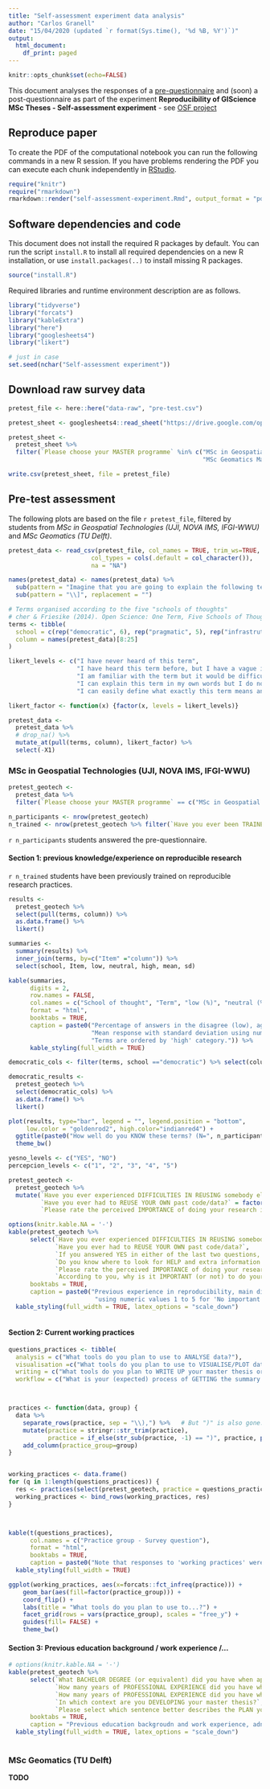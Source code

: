 ```yaml
---
title: "Self-assessment experiment data analysis"
author: "Carlos Granell"
date: "15/04/2020 (updated `r format(Sys.time(), '%d %B, %Y')`)"
output:
  html_document:
    df_print: paged
---
```


```r
knitr::opts_chunk$set(echo=FALSE)
```


This document analyses the responses of a [pre-questionnaire](https://forms.gle/BTmPc5ExhEJNkUtFA) and (soon) a post-questionnaire as part of the experiment **Reproducibility of GIScience MSc Theses - Self-assessment experiment** - see [OSF project](https://osf.io/j97zp/)


## Reproduce paper

To create the PDF of the computational notebook you can run the following commands in a new R session.
If you have problems rendering the PDF you can execute each chunk independently in [RStudio](https://rstudio.com/products/rstudio/).

```r
require("knitr")
require("rmarkdown")
rmarkdown::render("self-assessment-experiment.Rmd", output_format = "pdf_document")
```

## Software dependencies and code

This document does not install the required R packages by default.
You can run the script `install.R` to install all required dependencies on a new R installation, or use `install.packages(..)` to install missing R packages.

```r
source("install.R")
```

Required libraries and runtime environment description are as follows.

```r
library("tidyverse")
library("forcats")
library("kableExtra")
library("here")
library("googlesheets4")
library("likert")
```


```r
# just in case
set.seed(nchar("Self-assessment experiment"))
```


## Download raw survey data


```r
pretest_file <- here::here("data-raw", "pre-test.csv")
```

```r

pretest_sheet <- googlesheets4::read_sheet("https://drive.google.com/open?id=1YhcOeTg04AXh7mbDzjqefuuHUG91sr98e15rl92M2Zk")

pretest_sheet <- 
  pretest_sheet %>%
  filter(`Please choose your MASTER programme` %in% c("MSc in Geospatial Technologies (UJI, NOVA IMS, IFGI-WWU)",
                                                      "MSc Geomatics Master (TU Delft)"))

write.csv(pretest_sheet, file = pretest_file)

```

## Pre-test assessment 

The following plots are based on the file `r pretest_file`, filtered by students from _MSc in Geospatial Technologies (UJI, NOVA IMS, IFGI-WWU)_ and _MSc Geomatics (TU Delft)_.

```r

pretest_data <- read_csv(pretest_file, col_names = TRUE, trim_ws=TRUE, 
                       col_types = cols(.default = col_character()),
                       na = "NA")

names(pretest_data) <- names(pretest_data) %>% 
  sub(pattern = "Imagine that you are going to explain the following terms to somebody else. How well do you KNOW them\\? \\[*", replacement = "") %>% 
  sub(pattern = "\\]", replacement = "")

# Terms organised according to the five "schools of thoughts"
# cher & Friesike (2014). Open Science: One Term, Five Schools of Thought. https://doi.org/10.1007/978-3-319-00026-8_2
terms <- tibble(
  school = c(rep("democratic", 6), rep("pragmatic", 5), rep("infrastruture", 4), rep("public", 3)),
  column = names(pretest_data)[8:25]
)

```

```r

likert_levels <- c("I have never heard of this term",
                   "I have heard this term before, but I have a vague idea of what it is",
                   "I am familiar with the term but it would be difficult to explain it",
                   "I can explain this term in my own words but I do not use it myself",
                   "I can easily define what exactly this term means and I use it myself")

likert_factor <- function(x) {factor(x, levels = likert_levels)}

pretest_data <- 
  pretest_data %>%
  # drop_na() %>%
  mutate_at(pull(terms, column), likert_factor) %>%
  select(-X1)

```



### MSc in Geospatial Technologies  (UJI, NOVA IMS, IFGI-WWU)

```r

pretest_geotech <- 
  pretest_data %>%
  filter(`Please choose your MASTER programme` == c("MSc in Geospatial Technologies (UJI, NOVA IMS, IFGI-WWU)"))

n_participants <- nrow(pretest_geotech)
n_trained <- nrow(pretest_geotech %>% filter(`Have you ever been TRAINED on reproducible research practices?` == "YES"))
```

`r n_participants` students answered the pre-questionnaire. 

#### Section 1: previous knowledge/experience on reproducible research

`r n_trained` students have been previously trained on reproducible research practices.

```r
results <- 
  pretest_geotech %>%
  select(pull(terms, column)) %>%
  as.data.frame() %>%
  likert()

summaries <- 
  summary(results) %>%
  inner_join(terms, by=c("Item" ="column")) %>%
  select(school, Item, low, neutral, high, mean, sd)
```

```r
kable(summaries,
      digits = 2,
      row.names = FALSE,
      col.names = c("School of thought", "Term", "low (%)", "neutral (%)", "high (%)", "mean", "sd"),
      format = "html",
      booktabs = TRUE,
      caption = paste0("Percentage of answers in the disagree (low), agree (high) or neutral categories.\n",
                       "Mean response with standard deviation using numeric values 1 to 5 for 'Strongly disagree' to 'Strongly agree'.\n",
                       "Terms are ordered by 'high' category.")) %>%
      kable_styling(full_width = TRUE)
```


```r
democratic_cols <- filter(terms, school =="democratic") %>% select(column) %>% pull()

democratic_results <- 
  pretest_geotech %>%
  select(democratic_cols) %>%
  as.data.frame() %>%
  likert()

```


```r
plot(results, type="bar", legend = "", legend.position = "bottom",
     low.color = "goldenrod2", high.color="indianred4") +
  ggtitle(paste0("How well do you KNOW these terms? (N=", n_participants, ")")) + 
  theme_bw()


```



```r
yesno_levels <- c("YES", "NO")
percepcion_levels <- c("1", "2", "3", "4", "5")

pretest_geotech <- 
  pretest_geotech %>%
  mutate(`Have you ever experienced DIFFICULTIES IN REUSING somebody else’s code / data?` = factor(`Have you ever experienced DIFFICULTIES IN REUSING somebody else’s code / data?`, levels = yesno_levels),
         `Have you ever had to REUSE YOUR OWN past code/data?` = factor(`Have you ever had to REUSE YOUR OWN past code/data?`, levels = yesno_levels),
         `Please rate the perceived IMPORTANCE of doing your research in a reproducible way` = factor(`Please rate the perceived IMPORTANCE of doing your research in a reproducible way`, levels = percepcion_levels))
```


```r
options(knitr.kable.NA = '-')
kable(pretest_geotech %>% 
      select(`Have you ever experienced DIFFICULTIES IN REUSING somebody else’s code / data?`,
             `Have you ever had to REUSE YOUR OWN past code/data?`,
             `If you answered YES in either of the last two questions, please explain which were the MAIN DIFFICULTIES you experienced. If NO, skip question`,
             `Do you know where to look for HELP and extra information to make your research reproducible?`,
             `Please rate the perceived IMPORTANCE of doing your research in a reproducible way`,
             `According to you, why is it IMPORTANT (or not) to do your research in a reproducible way?`),
      booktabs = TRUE,
      caption = paste0("Previous experience in reproducibility, main difficulties and perceived importance, \n",
                        "using numeric values 1 to 5 for 'No important at all' to 'Really important'.")) %>%
  kable_styling(full_width = TRUE, latex_options = "scale_down")
  
```


#### Section 2: Current working practices

```r
questions_practices <- tibble(
  analysis = c("What tools do you plan to use to ANALYSE data?"),
  visualisation =c("What tools do you plan to use to VISUALISE/PLOT data?"),
  writing = c("What tools do you plan to WRITE UP your master thesis or conference/journal article?"),
  workflow = c("What is your (expected) process of GETTING the summary data, statistical results, figures, maps and tables IN your master thesis document (or conference/journal article)?"))



practices <- function(data, group) {
  data %>%
    separate_rows(practice, sep = "\\),") %>%   # But ")" is also gone..
    mutate(practice = stringr::str_trim(practice),
           practice = if_else(str_sub(practice, -1) == ")", practice, paste0(practice, ")"))) %>%
    add_column(practice_group=group)
}


working_practices <- data.frame()
for (q in 1:length(questions_practices)) {
  res <- practices(select(pretest_geotech, practice = questions_practices[[q]]), names(questions_practices)[q])
  working_practices <- bind_rows(working_practices, res)
}



kable(t(questions_practices),
      col.names = c("Practice group - Survey question"), 
      format = "html",
      booktabs = TRUE,
      caption = paste0("Note that responses to 'working practices' were multi-choice (N=", n_participants, ").")) %>%
  kable_styling(full_width = TRUE)
```

```r

ggplot(working_practices, aes(x=forcats::fct_infreq(practice))) +
    geom_bar(aes(fill=factor(practice_group))) +
    coord_flip() +
    labs(title = "What tools do you plan to use to...?") +
    facet_grid(rows = vars(practice_group), scales = "free_y") +
    guides(fill= FALSE) +
    theme_bw()

```



#### Section 3: Previous education background / work experience /...


```r
# options(knitr.kable.NA = '-')
kable(pretest_geotech %>% 
      select(`What BACHELOR DEGREE (or equivalent) did you have when applying for the master programme?`,
             `How many years of PROFESSIONAL EXPERIENCE did you have when applying for the master programme?`,
             `How many years of PROFESSIONAL EXPERIENCE did you have when applying for the master programme?`,
             `In which context are you DEVELOPING your master thesis?`,
             `Please select which sentence better describes the PLAN you have after the completion of your Master thesis`),
      booktabs = TRUE,
      caption = "Previous education backgroudn and work experience, adn prospecet for future.") %>%
  kable_styling(full_width = TRUE, latex_options = "scale_down")
  
```


### MSc Geomatics (TU Delft) 

**TODO**
